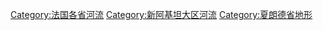 [[Category:法国各省河流|Category:法国各省河流]]
[[Category:新阿基坦大区河流|Category:新阿基坦大区河流]]
[[Category:夏朗德省地形|Category:夏朗德省地形]]